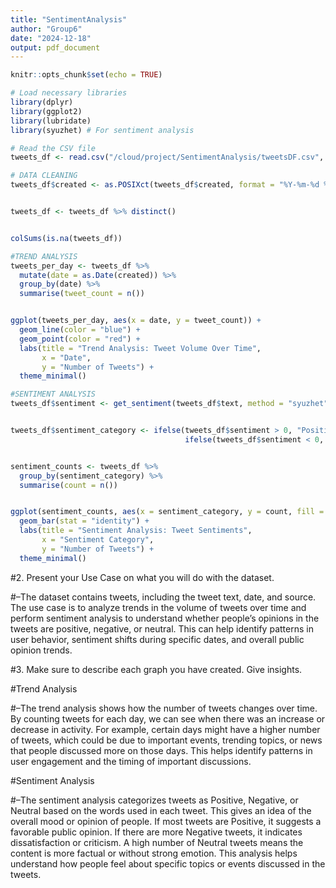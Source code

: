 ```yaml
---
title: "SentimentAnalysis"
author: "Group6"
date: "2024-12-18"
output: pdf_document
---
```


```r
knitr::opts_chunk$set(echo = TRUE)
```

```r
# Load necessary libraries
library(dplyr)
library(ggplot2)
library(lubridate)
library(syuzhet) # For sentiment analysis
```
```r
# Read the CSV file
tweets_df <- read.csv("/cloud/project/SentimentAnalysis/tweetsDF.csv", stringsAsFactors = FALSE)
```
```r
# DATA CLEANING
tweets_df$created <- as.POSIXct(tweets_df$created, format = "%Y-%m-%d %H:%M:%S")


tweets_df <- tweets_df %>% distinct()


colSums(is.na(tweets_df))
```
```r
#TREND ANALYSIS
tweets_per_day <- tweets_df %>%
  mutate(date = as.Date(created)) %>%
  group_by(date) %>%
  summarise(tweet_count = n())


ggplot(tweets_per_day, aes(x = date, y = tweet_count)) +
  geom_line(color = "blue") +
  geom_point(color = "red") +
  labs(title = "Trend Analysis: Tweet Volume Over Time",
       x = "Date",
       y = "Number of Tweets") +
  theme_minimal()

```
```r
#SENTIMENT ANALYSIS
tweets_df$sentiment <- get_sentiment(tweets_df$text, method = "syuzhet")


tweets_df$sentiment_category <- ifelse(tweets_df$sentiment > 0, "Positive",
                                       ifelse(tweets_df$sentiment < 0, "Negative", "Neutral"))


sentiment_counts <- tweets_df %>%
  group_by(sentiment_category) %>%
  summarise(count = n())


ggplot(sentiment_counts, aes(x = sentiment_category, y = count, fill = sentiment_category)) +
  geom_bar(stat = "identity") +
  labs(title = "Sentiment Analysis: Tweet Sentiments",
       x = "Sentiment Category",
       y = "Number of Tweets") +
  theme_minimal()
```
#2. Present your Use Case on what you will do with the dataset.

#--The dataset contains tweets, including the tweet text, date, and source. The use case is to analyze trends in the volume of tweets over time and perform sentiment analysis to understand whether people’s opinions in the tweets are positive, negative, or neutral. This can help identify patterns in user behavior, sentiment shifts during specific dates, and overall public opinion trends.

#3. Make sure to describe each graph you have created. Give insights.

#Trend Analysis

#--The trend analysis shows how the number of tweets changes over time. By counting tweets for each day, we can see when there was an increase or decrease in activity. For example, certain days might have a higher number of tweets, which could be due to important events, trending topics, or news that people discussed more on those days. This helps identify patterns in user engagement and the timing of important discussions.

#Sentiment Analysis

#--The sentiment analysis categorizes tweets as Positive, Negative, or Neutral based on the words used in each tweet. This gives an idea of the overall mood or opinion of people. If most tweets are Positive, it suggests a favorable public opinion. If there are more Negative tweets, it indicates dissatisfaction or criticism. A high number of Neutral tweets means the content is more factual or without strong emotion. This analysis helps understand how people feel about specific topics or events discussed in the tweets.






